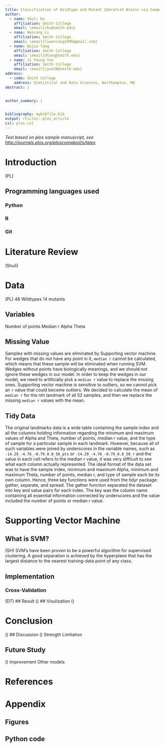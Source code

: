 ```yaml
---
title: Classification of Wildtype and Mutant Zebrafish Brains via Computational Method
author:
  - name: Shuli Hu
    affiliation: Smith College
    email: \email{vhu@smith.edu}
  - name: Wencong Li
    affiliation: Smith College
    email: \email{liwencong1995@gmail.com}
  - name: Dejia Tang
    affiliation: Smith College
    email: \email{dtang@smith.edu}
  - name: Ji Young Yun
    affiliation: Smith College
    email: \email{jyun38@smith.edu}
address:
  - code: Smith College
    address: Statistical and Data Sciences, Northampton, MA
abstract: |
 
  
author_summary: |


bibliography: mybibfile.bib
output: rticles::plos_article
csl: plos.csl
---
```


_Text based on plos sample manuscript, see [http://journals.plos.org/ploscompbiol/s/latex](http://journals.plos.org/ploscompbiol/s/latex)_

# Introduction
(PL)

## Programming languages used
### Python 

### R

### Git

# Literature Review
(Shuli)

# Data
(PL)
48 Wildtypes
14 mutants

## Variables
Number of points
Median r
Alpha
Theta

## Missing Value
Samples with missing values are eliminated by Supporting vector machine. For wedges that do not have any point in it, `median r` cannot be calculated, which means that these sample will be eliminated when running SVM. Wedges without points have biologically meanings, and we should not ignore these wedges in our model. In order to keep the wedges in our model, we need to artificially pick a `median r` value to replace the missing ones. Supporting vector machine is sensitive to outliers, so we cannot pick an `r` value that could become outliers. We decided to calculate the mean of `median r` for the nth landmark of all 52 samples, and then we replace the missing `median r` values with the mean.

## Tidy Data
The original landmarks data is a wide table containing the sample index and all the columns holding information regarding the minimum and maximum values of Alpha and Theta, number of points, median r value, and the type of sample for a particular sample in each landmark. However, because all of such variables were joined by underscores in the variable names, such as `-14.29_-4.76_-0.79_0.0_50_pts` or `-14.29_-4.76_-0.79_0.0_50_r` and the value in each cell refers to the median r value, it was very difficult to see what each column actually represented. The ideal format of the data set was to have the sample index, minimum and maximum Alpha, minimum and maximum Theta, number of points, median r, and type of sample each be its own column. Hence, three key functions were used from the tidyr package: gather, separate, and spread. The gather function separated the dataset into key and value pairs for each index. The key was the column name containing all essential information connected by underscores and the value included the number of points or median r value.  

# Supporting Vector Machine
## What is SVM?
(SH)
SVM’s have been proven to be a powerful algorithm for supervised clustering. A good separation is achieved by the hyperplane that has the largest distance to the nearest training-data point of any class. 

## Implementation
### Cross-Validation
(DT)
## Result
()
## Visulization
()

# Conclusion
()
## Discussion
()
Strength
Limitation

## Future Study
()
Improvement
Other models



# References {#references .unnumbered}

# Appendix
## Figures
## Python code


